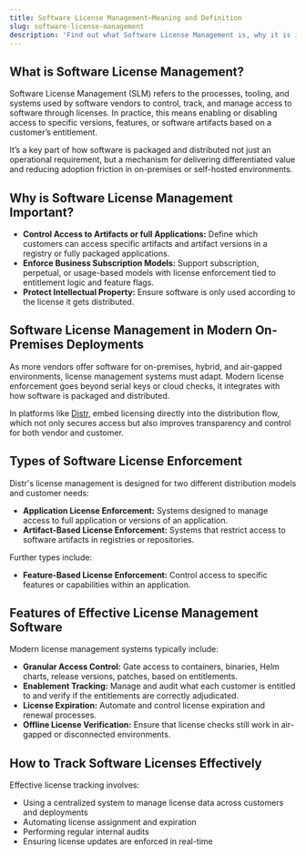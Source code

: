 ```yaml
---
title: Software License Management—Meaning and Definition
slug: software-license-management
description: 'Find out what Software License Management is, why it is important, and how to track software licenses effectively.'
---
```

## What is Software License Management?

Software License Management (SLM) refers to the processes, tooling, and systems used by software vendors to control, track, and manage access to software through licenses.
In practice, this means enabling or disabling access to specific versions, features, or software artifacts based on a customer’s entitlement.

It’s a key part of how software is packaged and distributed not just an operational requirement, but a mechanism for delivering differentiated value and reducing adoption friction in on-premises or self-hosted environments.

## Why is Software License Management Important?

- **Control Access to Artifacts or full Applications:** Define which customers can access specific artifacts and artifact versions in a registry or fully packaged applications.
- **Enforce Business Subscription Models:** Support subscription, perpetual, or usage-based models with license enforcement tied to entitlement logic and feature flags.
- **Protect Intellectual Property:** Ensure software is only used according to the license it gets distributed.

## Software License Management in Modern On-Premises Deployments

As more vendors offer software for on-premises, hybrid, and air-gapped environments, license management systems must adapt.
Modern license enforcement goes beyond serial keys or cloud checks, it integrates with how software is packaged and distributed.

In platforms like [Distr](https://distr.sh/docs/guides/license-mgmt/), embed licensing directly into the distribution flow, which not only secures access but also improves transparency and control for both vendor and customer.

## Types of Software License Enforcement

Distr's license management is designed for two different distribution models and customer needs:

- **Application License Enforcement:** Systems designed to manage access to full application or versions of an application.
- **Artifact-Based License Enforcement:** Systems that restrict access to software artifacts in registries or repositories.

Further types include:
- **Feature-Based License Enforcement:** Control access to specific features or capabilities within an application.

## Features of Effective License Management Software

Modern license management systems typically include:

- **Granular Access Control:** Gate access to containers, binaries, Helm charts, release versions, patches, based on entitlements.
- **Enablement Tracking:** Manage and audit what each customer is entitled to and verify if the entitlements are correctly adjudicated.
- **License Expiration:** Automate and control license expiration and renewal processes.
- **Offline License Verification:** Ensure that license checks still work in air-gapped or disconnected environments.

## How to Track Software Licenses Effectively

Effective license tracking involves:

- Using a centralized system to manage license data across customers and deployments
- Automating license assignment and expiration
- Performing regular internal audits
- Ensuring license updates are enforced in real-time
